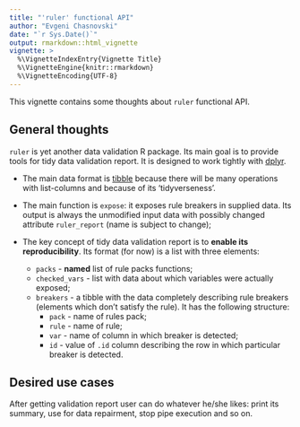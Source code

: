 ```yaml
---
title: "'ruler' functional API"
author: "Evgeni Chasnovski"
date: "`r Sys.Date()`"
output: rmarkdown::html_vignette
vignette: >
  %\VignetteIndexEntry{Vignette Title}
  %\VignetteEngine{knitr::rmarkdown}
  %\VignetteEncoding{UTF-8}
---
```


This vignette contains some thoughts about `ruler` functional API.

## General thoughts

`ruler` is yet another data validation R package. Its main goal is to provide
tools for tidy data validation report. It is designed to work tightly with
[dplyr](https://github.com/tidyverse/dplyr).

- The main data format is [tibble](https://github.com/tidyverse/tibble) because 
there will be many operations with list-columns and because of its
'tidyverseness'.

- The main function is `expose`: it exposes rule breakers in supplied data. Its
output is always the unmodified input data with possibly changed attribute
`ruler_report` (name is subject to change);

- The key concept of tidy data validation report is to __enable its__
__reproducibility__. Its format (for now) is a list with three elements:
    - `packs` - __named__ list of rule packs functions;
    - `checked_vars` - list with data about which variables were actually
      exposed;
    - `breakers` - a tibble with the data completely describing rule breakers
    (elements which don't satisfy the rule). It has the following structure:
        - `pack` - name of rules pack;
        - `rule` - name of rule;
        - `var` - name of column in which breaker is detected;
        - `id` - value of `.id` column describing the row in which particular
        breaker is detected.

## Desired use cases

After getting validation report user can do whatever he/she likes: print
its summary, use for data repairment, stop pipe execution and so on.
